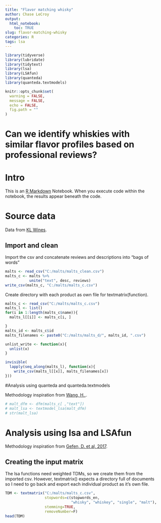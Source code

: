 ```yaml
---
title: "Flavor matching whisky"
author: Chase LeCroy
output: 
  html_notebook:
    toc: TRUE
slug: flavor-matching-whisky
categories: R
tags: lsa
---
```

```r
library(tidyverse)
library(lubridate)
library(tidytext)
library(lsa)
library(LSAfun)
library(quanteda)
library(quanteda.textmodels)

knitr::opts_chunk$set(
  warning = FALSE,
  message = FALSE,
  echo = FALSE,
  fig.path = ""
)
```


# Can we identify whiskies with similar flavor profiles based on professional reviews?


# Intro
This is an [R Markdown](http://rmarkdown.rstudio.com) Notebook. When you execute code within the notebook, the results appear beneath the code.

# Source data
Data from [KL Wines](https://www.klwines.com/Products?&filters=sv2_206!27&limit=50&offset=0&orderBy=60%20asc,search.score()%20desc&searchText=).

## Import and clean
Import the csv and concatenate reviews and descriptions into "bags of words"
```r
malts <- read_csv("C:/malts/malts_clean.csv")
malts_c <- malts %>% 
           unite("text", desc, reviews)
write_csv(malts_c, "C:/malts/malts_c.csv")
```
Create directory with each product as own file for textmatrix(function).
```r
malts_c <- read_csv("C:/malts/malts_c.csv")
malts_l <- list()
for(i in 1:length(malts_c$name)){
  malts_l[[i]] <- malts_c[i, ]

}
malts_id <- malts_c$id
malts_filenames <- paste0("C:/malts/malts_d/", malts_id, ".csv")

unlist_write <- function(x){
  unlist(x)
}

invisible(
  lapply(seq_along(malts_l), function(x){
    write_csv(malts_l[[x]], malts_filenames[x])
}))
```


#Analysis using quanteda and quanteda.textmodels

Methodology inspiration from [Wang, H., ](https://quanteda.io/articles/pkgdown/examples/lsa.html).

```r
# malt_dfm <- dfm(malts_c[ ,"text"])
# malt_lsa <- textmodel_lsa(malt_dfm)
# str(malt_lsa)
```

# Analysis using lsa and LSAfun
Methodology inspiration from [Gefen, D. et al, 2017](https://www.researchgate.net/profile/Kai-Larsen/publication/321804167_A_Guide_to_Text_Analysis_with_Latent_Semantic_Analysis_in_R_with_Annotated_Code_Studying_Online_Reviews_and_the_Stack_Exchange_Community/links/5a38c46ca6fdccdd41fe6e7b/A-Guide-to-Text-Analysis-with-Latent-Semantic-Analysis-in-R-with-Annotated-Code-Studying-Online-Reviews-and-the-Stack-Exchange-Community.pdf?origin=publication_detail).


## Creating the input matrix
The lsa functions need weighted TDMs, so we create them from the imported csv. However, textmatrix() expects a directory full of documents so I need to go back and export each individual product as it's own file.
```r
TDM <- textmatrix("C:/malts/malts_c.csv", 
                  stopwords=c(stopwords_en, 
                              "whisky", "whiskey", "single", "malt"), 
                  stemming=TRUE,
                  removeNumber=F)
head(TDM)
```

